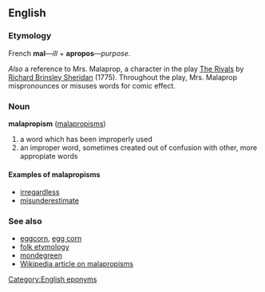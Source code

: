 ==English==
=== Etymology ===
French '''mal'''&mdash;''ill'' + '''apropos'''&mdash;''purpose''.

''Also'' a reference to Mrs. Malaprop, a character in the play [[wikipedia|The Rivals]] by [[wikipedia|Richard Brinsley Sheridan]] (1775).  Throughout the play, Mrs. Malaprop mispronounces or misuses words for comic effect.

=== Noun ===
'''malapropism''' ([[malapropisms]])

# a word which has been improperly used
# an improper word, sometimes created out of confusion with other, more appropiate words

==== Examples of malapropisms ====
* [[irregardless]]
* [[misunderestimate]]

===See also===
*[[eggcorn]], [[egg corn]]
*[[folk etymology]]
*[[mondegreen]]
*[[w:Malapropism|Wikipedia article on malapropisms]]

[[Category:English eponyms]]